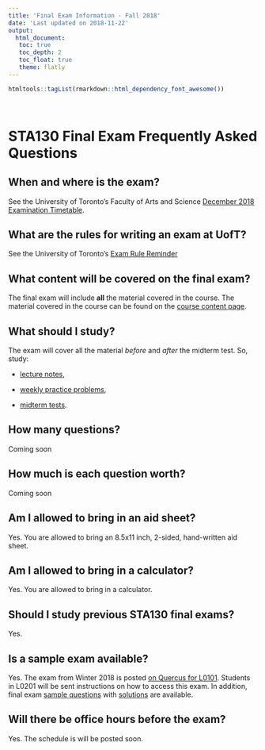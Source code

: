```yaml
---
title: 'Final Exam Information - Fall 2018'
date: 'Last updated on 2018-11-22' 
output: 
  html_document:
   toc: true
   toc_depth: 2
   toc_float: true 
   theme: flatly
---
```


```r
htmltools::tagList(rmarkdown::html_dependency_font_awesome())
```


<br/>

# STA130 Final Exam Frequently Asked Questions

## When and where is the exam?

See the University of Toronto's Faculty of Arts and Science [December 2018 Examination Timetable](http://www.artsci.utoronto.ca/current/exams/dec18).

## What are the rules for writing an exam at UofT? 

See the University of Toronto's [Exam Rule Reminder](http://www.artsci.utoronto.ca/current/exams/reminder)

## What content will be covered on the final exam? 

The final exam will include **all** the material covered in the course.  The material covered in the course can be found on the [course content page](fall2018_course_content.html).

## What should I study?

The exam will cover all the material *before* and *after* the midterm test.  So, study:

- [lecture notes](fall2018_course_content.html), 

- [weekly practice problems](fall2018_course_content.html), 

- [midterm tests](term_test_Fall2018.html).

## How many questions?

Coming soon

## How much is each question worth?

Coming soon

## Am I allowed to bring in an aid sheet?

Yes.  You are allowed to bring an 8.5x11 inch, 2-sided, hand-written aid sheet.

## Am I allowed to bring in a calculator?

Yes. You are allowed to bring in a calculator.

## Should I study previous STA130 final exams?

Yes.  

## Is a sample exam available?

Yes.  The exam from Winter 2018 is posted [on Quercus for L0101](https://q.utoronto.ca/courses/65730/pages/final-exam).  Students in L0201 will be sent instructions on how to access this exam.  In addition, final exam [sample questions](../exam_review_student.pdf) with [solutions](../exam_review.pdf) are available.   

## Will there be office hours before the exam?

Yes.  The schedule is will be posted soon.